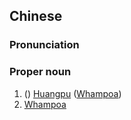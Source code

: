 {{also|黄埔}}
==Chinese==
{{zh-forms|s=黄埔}}
{{wikipedia|lang=zh}}

===Pronunciation===
{{zh-pron
|m=Huángpǔ
|c=wong4 bou3
|cat=pn
}}

===Proper noun===
{{zh-proper noun}}

# ({{zh-l|～[[區]]}}) [[Huangpu]] ([[Whampoa]]) {{gloss|a district in [[Guangzhou]], [[Guangdong]]}}
# [[Whampoa]] {{gloss|an area in Hong Kong}}

{{zh-cat|Hong Kong|China}}